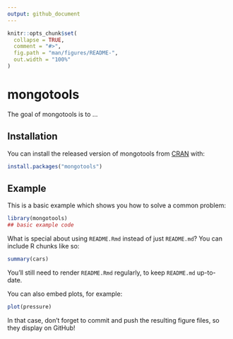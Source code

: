 ```yaml
---
output: github_document
---
```


<!-- README.md is generated from README.Rmd. Please edit that file -->

```r
knitr::opts_chunk$set(
  collapse = TRUE,
  comment = "#>",
  fig.path = "man/figures/README-",
  out.width = "100%"
)
```

# mongotools

<!-- badges: start -->
<!-- badges: end -->

The goal of mongotools is to ...

## Installation

You can install the released version of mongotools from [CRAN](https://CRAN.R-project.org) with:

``` r
install.packages("mongotools")
```

## Example

This is a basic example which shows you how to solve a common problem:

```r
library(mongotools)
## basic example code
```

What is special about using `README.Rmd` instead of just `README.md`? You can include R chunks like so:

```r
summary(cars)
```

You'll still need to render `README.Rmd` regularly, to keep `README.md` up-to-date.

You can also embed plots, for example:

```r
plot(pressure)
```

In that case, don't forget to commit and push the resulting figure files, so they display on GitHub!
